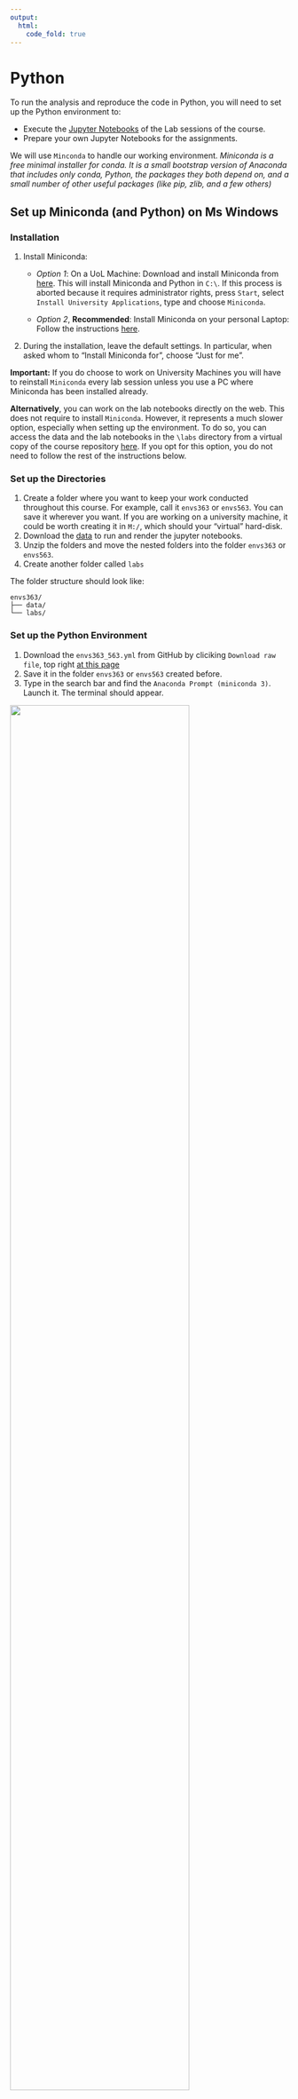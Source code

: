 ```yaml
---
output: 
  html:
    code_fold: true
---
```


# Python {.unnumbered}

To run the analysis and reproduce the code in Python, you will need to set up the Python environment to:

-   Execute the [Jupyter Notebooks](https://docs.jupyter.org/en/latest/) of the Lab sessions of the course.
-   Prepare your own Jupyter Notebooks for the assignments.

We will use `Minconda` to handle our working environment. *Miniconda is a free minimal installer for conda. It is a small bootstrap version of Anaconda that includes only conda, Python, the packages they both depend on, and a small number of other useful packages (like pip, zlib, and a few others)*

## Set up Miniconda (and Python) on Ms Windows {.unnumbered}

### Installation {.unnumbered}

1.  Install Miniconda:

    -   *Option 1*: On a UoL Machine: Download and install Miniconda from [here](https://repo.anaconda.com/miniconda/Miniconda3-latest-Windows-x86_64.exe). This will install Miniconda and Python in `C:\`. If this process is aborted because it requires administrator rights, press `Start`, select `Install University Applications`, type and choose `Miniconda`.

    -   *Option 2*, **Recommended**: Install Miniconda on your personal Laptop: Follow the instructions [here](https://docs.conda.io/projects/miniconda/en/latest/miniconda-install.html).

2.  During the installation, leave the default settings. In particular, when asked whom to "Install Miniconda for", choose "Just for me".

**Important:** If you do choose to work on University Machines you will have to reinstall `Miniconda` every lab session unless you use a PC where Miniconda has been installed already.

**Alternatively**, you can work on the lab notebooks directly on the web. This does not require to install `Miniconda`. However, it represents a much slower option, especially when setting up the environment. To do so, you can access the data and the lab notebooks in the `\labs` directory from a virtual copy of the course repository [here](https://mybinder.org/v2/gh/GDSL-UL/wma/HEAD). If you opt for this option, you do not need to follow the rest of the instructions below.

### Set up the Directories {.unnumbered}

1.  Create a folder where you want to keep your work conducted throughout this course. For example, call it `envs363` or `envs563`. You can save it wherever you want. If you are working on a university machine, it could be worth creating it in `M:/`, which should your "virtual" hard-disk.
2.  Download the [data](https://github.com/pietrostefani/gds/tree/main/data) to run and render the jupyter notebooks.
3.  Unzip the folders and move the nested folders into the folder `envs363` or `envs563`.
4.  Create another folder called `labs`

The folder structure should look like:

```         
envs363/
├── data/
└── labs/
```

### Set up the Python Environment {.unnumbered}

1.  Download the `envs363_563.yml` from GitHub by cliciking `Download raw file`, top right [at this page](https://github.com/pietrostefani/gds/tree/main/envs363_563.yml)
2.  Save it in the folder `envs363` or `envs563` created before.
3.  Type in the search bar and find the `Anaconda Prompt (miniconda 3)`. Launch it. The terminal should appear.

<img src="./img/environ_Py_1.png" width="80%"/>

3.  In the **Anaconda Terminal** write: `conda env create -n envs363 --file C:\envs363\envs363_563.yml` and press `Enter`; if the file is located elsewhere you'll need to use the corresponding file path.
4.  If you are prompted any questions, press `y`. This process will install all the packages necessary to carry out the lab sessions.
5.  In the **Anaconda Terminal** write `conda activate envs363` and press `Enter`. This activates your working environment.
6.  *Necessary* on University machines, otherwise *Optional*: Configuration of Jupyter Notebooks
    -   In the **Anaconda Terminal**, write `jupyter server --generate-config` and press enter. This, at least in Windows, should create a file to: `C:\Users\username\.jupyter\jupyter_server_config.py`.
    -   Open the file with a text editor (e.g. [Notepad++](https://notepad-plus-plus.org)), do a `ctrl-f` search for: `c.ServerApp.root_dir`, uncomment it by removing the and change it to `c.ServerApp.notebook_dir = 'C:\\your\\new\\path`, for example the directory where you created the `envs363` folder. In the University Machines, it is advised to work on the directory `M:\`.
    -   Save the file and close it.

<img src="./img/environ_Py_2.png" width="80%"/>

### Start a Lab Session {.unnumbered}

1.  Download the Jupyter Notebook of the session in your folder. Choose one jupyter notebook and click `Dowload raw file` as shown below

<img src="./img/environ_Py_3.png" width="80%"/>


<!--
Needs new screenshot
-->

2.  Save the file in the `labs` folder within your `envs363` folder on your machine.
3.  Type in the search bar, find and open the `Anaconda Prompt (miniconda 3)`.
4.  In the **Anaconda Terminal** write and run `conda activate envs363`.
5.  In the **Anaconda Terminal** write and run `jupyter notebook`. This should open Jupyter Notebook in your default browser.

<img src="./img/environ_Py_4.png" width="80%"/>


<!--
Needs new screenshot
-->

        
6.  Navigate to your course folder in and double click on the notebook downloaded in step 1.
7.  You can now work on your copy of the notebook.

Follow these instructions and test your installation **prior to the first Lab Session**. If you experience any issues, write a message on the Ms Teams channel of the module. Setting up the Python environment is necessary for:

-   Executing the [Jupyter Notebooks](https://docs.jupyter.org/en/latest/) of the Lab sessions of the course.
-   Preparing your own Jupyter Notebooks for the assignments (one each).

## Set up Miniconda (and Python) on MAC {.unnumbered}

### Installation {.unnumbered}

To install Miniconda on your personal laptop, Follow the instructions [here](https://docs.conda.io/projects/miniconda/en/latest/miniconda-install.html). During the installation, leave the default settings. In particular, when asked whom to "Install Miniconda for", choose "Just for me".

### Set up the Directories {.unnumbered}

1.  Create a folder where you want to keep your work conducted throughout this course. For example, call it `envs363` or `envs563`. You can save it wherever you want. For example, Elisabetta has named her folder `envs563` and it's in her Dropbox in `Users/PIETROST/Library/CloudStorage/Dropbox/envs563`
2.  Download the [data](https://github.com/pietrostefani/gds/tree/main/data) to run and render the jupyter notebooks.
3.  Unzip the folders and move the nested folders into the folder `envs363` or `envs563`.
4.  Create another folder called `labs`

The folder structure should look like:
```

envs363/ ├── data/ └── labs/

```         

<img src="./img/environ_Py_5.png" width="80%"/>


<!--
Needs new screenshot
-->


### Set up the Python Environment {.unnumbered}

1.  Download the `envs363_563.yml` from GitHub by cliciking `Download raw file`, top right [at this page](https://github.com/pietrostefani/gds/tree/main/envs363_563.yml)
2.  Save it in the folder `envs363` or `envs563` created before.
3.  Type in the search bar and open the **Terminal**.
4.  In the **Terminal** write `conda env create -n envs363 --file envs363_563.yml` and press `Enter`. This will need to be modified according to where you placed the `envs363` or `envs563` folder. For example, Elisabetta has named her folder `envs563` and it's in her Dropbox in `Users/PIETROST/Library/CloudStorage/Dropbox/envs563/envs363_563.yml`. If you created the `envs563` folder on your desktop, the path would be `Desktop/envs563`.

<img src="./img/environ_Py_6.png" width="80%"/>


<!--
Needs new screenshot
-->

4.  If you are prompted any questions, press `y`. This process will install all the packages necessary to carry out the lab sessions.

### Start a Lab Session {.unnumbered}

1.  Download the Jupyter Notebook of the session in your folder. Choose one jupyter notebook and click `Dowload raw file` as shown below

<img src="./img/environ_Py_3.png" width="80%"/>

2.  Save the file in the `labs` folder within your `envs363` folder on your machine.
3.  Type in the search bar, find and open the **Terminal**.
4.  In the **Terminal** write and run `conda activate envs456`.
5.  In the **Terminal** write and run `jupyter notebook`.

<img src="./img/environ_Py_7.png" width="80%"/>

6.  This should open Jupyter Notebook in your default browser. You should see something like this:

<img src="./img/environ_Py_8.png" width="80%"/>

7.  Navigate to your folder. You can now work on your copy of the notebook.

## Py Basics

<!--
Carmen can you add something here for it to be similar to the R version
-->

## Resources

Some help along the way with:

1.  [Geographic Data Science with Python](https://geographicdata.science/book/intro.html).

2.  [Python for Geographic Data Analysis](https://pythongis.org/index.html)
